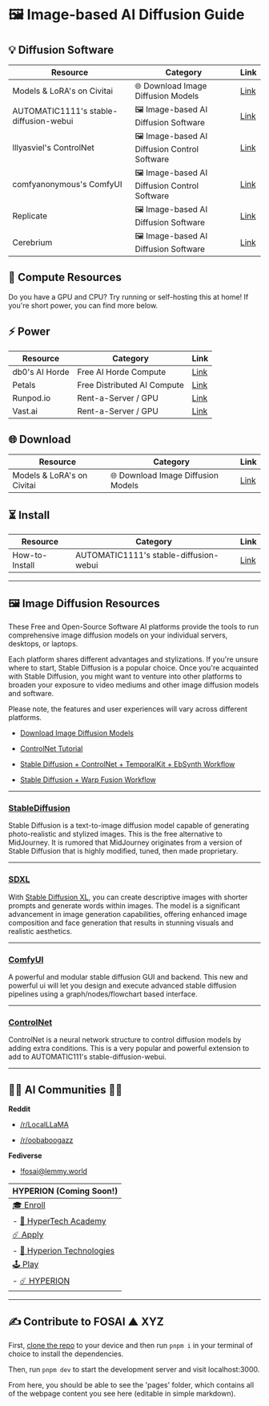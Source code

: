 # 🖼️ Image-based AI Diffusion Guide

## 💡 Diffusion Software

| Resource | Category | Link |
| --- | --- | --- |
| Models & LoRA's on Civitai | 🌐 Download Image Diffusion Models | [Link](https://civitai.com/) |
| AUTOMATIC1111's stable-diffusion-webui | 🖼️ Image-based AI Diffusion Software | [Link](https://github.com/AUTOMATIC1111/stable-diffusion-webui) |
| lllyasviel's ControlNet | 🖼️ Image-based AI Diffusion Control Software | [Link](https://github.com/lllyasviel/ControlNet) |
| comfyanonymous's ComfyUI | 🖼️ Image-based AI Diffusion Control Software | [Link](https://github.com/comfyanonymous/ComfyUI) |
| Replicate | 🖼️ Image-based AI Diffusion Software | [Link](https://replicate.com/) |
| Cerebrium | 🖼️ Image-based AI Diffusion Software | [Link](https://www.cerebrium.ai/) |

## 🔋 Compute Resources
Do you have a GPU and CPU? Try running or self-hosting this at home! If you're short power, you can find more below.

## ⚡ Power
| Resource | Category | Link |
| --- | --- | --- |
| db0's AI Horde | Free AI Horde Compute | [Link](https://stablehorde.net/) |
| Petals | Free Distributed AI Compute | [Link](https://github.com/bigscience-workshop/petals) |
| Runpod.io | Rent-a-Server / GPU | [Link](https://www.runpod.io/gpu-instance/pricing) |
| Vast.ai | Rent-a-Server / GPU | [Link](https://vast.ai/) |

## 🌐 Download
| Resource | Category | Link |
| --- | --- | --- |
| Models & LoRA's on Civitai | 🌐 Download Image Diffusion Models | [Link](https://civitai.com/) |

## ⏳ Install
| Resource | Category | Link |
| --- | --- | --- |
| How-to-Install | AUTOMATIC1111's stable-diffusion-webui | [Link](https://www.youtube.com/watch?v=VXEyhM3Djqg&ab_channel=Aitrepreneur) |

---

## 🖼️ Image Diffusion Resources

These Free and Open-Source Software AI platforms provide the tools to run comprehensive image diffusion models on your individual servers, desktops, or laptops.

Each platform shares different advantages and stylizations. If you're unsure where to start, Stable Diffusion is a popular choice. Once you're acquainted with Stable Diffusion, you might want to venture into other platforms to broaden your exposure to video mediums and other image diffusion models and software.

Please note, the features and user experiences will vary across different platforms. 

- [Download Image Diffusion Models](https://civitai.com/)

- [ControlNet Tutorial](https://www.youtube.com/watch?v=dLM2Gz7GR44)

- [Stable Diffusion + ControlNet + TemporalKit + EbSynth Workflow](https://www.youtube.com/watch?v=rlfhv0gRAF4)

- [Stable Diffusion + Warp Fusion Workflow](https://www.youtube.com/watch?v=m8xaPnaooyg)

---

### [StableDiffusion](https://github.com/AUTOMATIC1111/stable-diffusion-webui)
Stable Diffusion is a text-to-image diffusion model capable of generating photo-realistic and stylized images. This is the free alternative to MidJourney. It is rumored that MidJourney originates from a version of Stable Diffusion that is highly modified, tuned, then made proprietary. 

---

### [SDXL](https://clipdrop.co/stable-diffusion)
With [Stable Diffusion XL](https://stability.ai/stablediffusion), you can create descriptive images with shorter prompts and generate words within images. The model is a significant advancement in image generation capabilities, offering enhanced image composition and face generation that results in stunning visuals and realistic aesthetics. 

---

### [ComfyUI](https://github.com/comfyanonymous/ComfyUI)
A powerful and modular stable diffusion GUI and backend. This new and powerful ui will let you design and execute advanced stable diffusion pipelines using a graph/nodes/flowchart based interface. 

---

### [ControlNet](https://github.com/lllyasviel/ControlNet)
ControlNet is a neural network structure to control diffusion models by adding extra conditions. This is a very popular and powerful extension to add to AUTOMATIC111's stable-diffusion-webui.

---

## 👩‍🚀 AI Communities 👨‍🚀

**Reddit**

- [/r/LocalLLaMA](https://www.reddit.com/r/LocalLLaMA/)

- [/r/oobaboogazz](https://www.reddit.com/r/oobaboogazz)

**Fediverse**

- [!fosai@lemmy.world](https://lemmy.world/c/fosai)

| HYPERION (Coming Soon!) |
| --- |
| [🎓 Enroll](enroll/hyper-tech-academy) |
|   - [💫 HyperTech Academy](enroll/hyper-tech-academy) |
| [☄️ Apply](apply/hyperion-technologies) |
|   - [🔬 Hyperion Technologies](apply/hyperion-technologies) |
| [🕹️ Play](play/hyperion) |
|   - [☄️ HYPERION](play/hyperion) |

--- 

## ✍️ Contribute to FOSAI ▲ XYZ

First, [clone the repo](https://github.com/AdynBlaed/fosai-xyz) to your device and then run `pnpm i` in your terminal of choice to install the dependencies.

Then, run `pnpm dev` to start the development server and visit localhost:3000. 

From here, you should be able to see the 'pages' folder, which contains all of the webpage content you see here (editable in simple markdown).